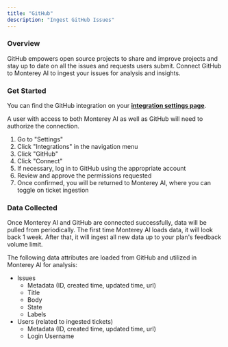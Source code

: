 ```yaml
---
title: "GitHub"
description: "Ingest GitHub Issues"
---
```


### Overview

GitHub empowers open source projects to share and improve projects and stay up to date on all the issues and requests users submit. Connect GitHub to Monterey AI to ingest your issues for analysis and insights.

### Get Started

You can find the GitHub integration on your **[integration settings page](https://app.monterey.ai/w/default/settings/integrations/github)**.

A user with access to both Monterey AI as well as GitHub will need to authorize the connection.

1. Go to "Settings"
2. Click "Integrations" in the navigation menu
3. Click "GitHub"
4. Click "Connect"
5. If necessary, log in to GitHub using the appropriate account
6. Review and approve the permissions requested
7. Once confirmed, you will be returned to Monterey AI, where you can toggle on ticket ingestion


### Data Collected

Once Monterey AI and GitHub are connected successfully, data will be pulled from periodically. The first time Monterey AI loads data, it will look back 1 week. After that, it will ingest all new data up to your plan's feedback volume limit.

The following data attributes are loaded from GitHub and utilized in Monterey AI for analysis:
- Issues
  - Metadata (ID, created time, updated time, url)
  - Title
  - Body
  - State
  - Labels
- Users (related to ingested tickets)
  - Metadata (ID, created time, updated time, url)
  - Login Username
